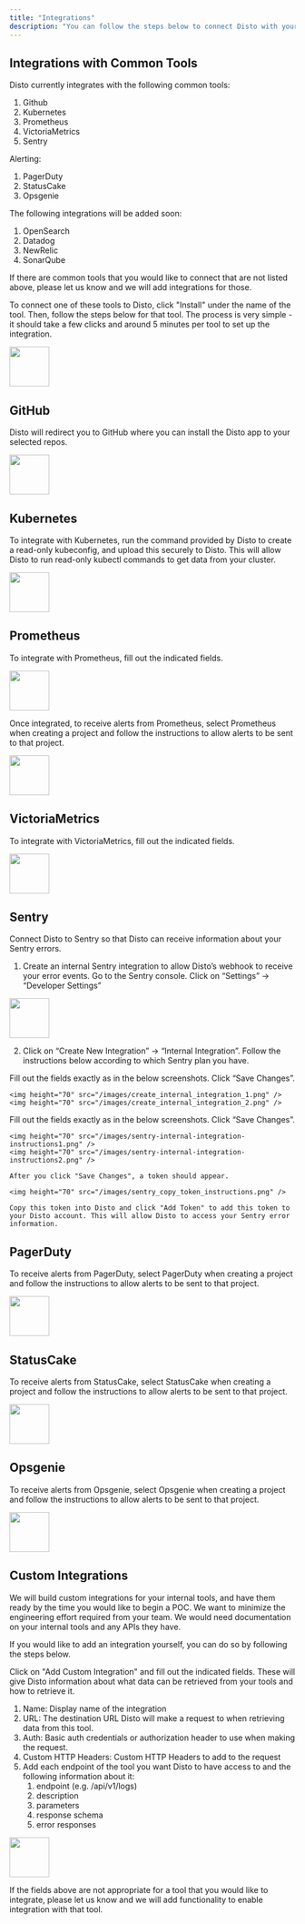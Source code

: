 ```yaml
---
title: "Integrations"
description: "You can follow the steps below to connect Disto with your systems. When Disto is solving an issue, it will pull relevant data from these via API."
---
```


## Integrations with Common Tools

Disto currently integrates with the following common tools:

1. Github
2. Kubernetes
3. Prometheus
4. VictoriaMetrics
5. Sentry

Alerting:

1. PagerDuty
2. StatusCake
3. Opsgenie

The following integrations will be added soon:

1. OpenSearch
2. Datadog
3. NewRelic
4. SonarQube

If there are common tools that you would like to connect that are not listed above, please let us know and we will add integrations for those.

To connect one of these tools to Disto, click "Install" under the name of the tool. Then, follow the steps below for that tool. The process is very simple - it should take a few clicks and around 5 minutes per tool to set up the integration.

<img height="70" src="/images/integrations_page.png" />

## GitHub

Disto will redirect you to GitHub where you can install the Disto app to your selected repos.

<img height="70" src="/images/add_github_integration.png" />

## Kubernetes

To integrate with Kubernetes, run the command provided by Disto to create a read-only kubeconfig, and upload this securely to Disto. This will allow Disto to run read-only kubectl commands to get data from your cluster.

<img height="70" src="/images/add_kubernetes_integration.png" />

## Prometheus

To integrate with Prometheus, fill out the indicated fields.

<img height="70" src="/images/add_prometheus_integration.png" />

Once integrated, to receive alerts from Prometheus, select Prometheus when creating a project and follow the instructions to allow alerts to be sent to that project.

<img height="70" src="/images/prometheus_instructions.png" />

## VictoriaMetrics

To integrate with VictoriaMetrics, fill out the indicated fields.

<img height="70" src="/images/add_victoriametrics_integration.png" />

## Sentry

Connect Disto to Sentry so that Disto can receive information about your Sentry errors.

1. Create an internal Sentry integration to allow Disto’s webhook to receive your error events. Go to the Sentry console. Click on “Settings” -> “Developer Settings”

<img height="70" src="/images/sentry_settings.png" />

2. Click on “Create New Integration” -> “Internal Integration”. Follow the instructions below according to which Sentry plan you have.

<AccordionGroup>
  <Accordion title="I have a Sentry Business or Enterprise plan">
    Fill out the fields exactly as in the below screenshots. Click “Save
    Changes”.

    <img height="70" src="/images/create_internal_integration_1.png" />
    <img height="70" src="/images/create_internal_integration_2.png" />

  </Accordion>
  <Accordion title="I have a Sentry Developer or Team plan">
    Fill out the fields exactly as in the below screenshots. Click “Save
    Changes”.

    <img height="70" src="/images/sentry-internal-integration-instructions1.png" />
    <img height="70" src="/images/sentry-internal-integration-instructions2.png" />

    After you click "Save Changes", a token should appear.

    <img height="70" src="/images/sentry_copy_token_instructions.png" />

    Copy this token into Disto and click "Add Token" to add this token to your Disto account. This will allow Disto to access your Sentry error information.

  </Accordion>
</AccordionGroup>

## PagerDuty

To receive alerts from PagerDuty, select PagerDuty when creating a project and follow the instructions to allow alerts to be sent to that project.

<img height="70" src="/images/pagerduty_instructions.png" />

## StatusCake

To receive alerts from StatusCake, select StatusCake when creating a project and follow the instructions to allow alerts to be sent to that project.

<img height="70" src="/images/statuscake_instructions.png" />

## Opsgenie

To receive alerts from Opsgenie, select Opsgenie when creating a project and follow the instructions to allow alerts to be sent to that project.

<img height="70" src="/images/opsgenie_instructions.png" />

## Custom Integrations

We will build custom integrations for your internal tools, and have them ready by the time you would like to begin a POC. We want to minimize the engineering effort required from your team. We would need documentation on your internal tools and any APIs they have.

If you would like to add an integration yourself, you can do so by following the steps below.

Click on "Add Custom Integration" and fill out the indicated fields. These will give Disto information about what data can be retrieved from your tools and how to retrieve it.

1. Name: Display name of the integration
2. URL: The destination URL Disto will make a request to when retrieving data from this tool.
3. Auth: Basic auth credentials or authorization header to use when making the request.
4. Custom HTTP Headers: Custom HTTP Headers to add to the request
5. Add each endpoint of the tool you want Disto to have access to and the following information about it:
   1. endpoint (e.g. /api/v1/logs)
   2. description
   3. parameters
   4. response schema
   5. error responses

<img height="70" src="/images/add_custom_integration.png" />

If the fields above are not appropriate for a tool that you would like to integrate, please let us know and we will add functionality to enable integration with that tool.
